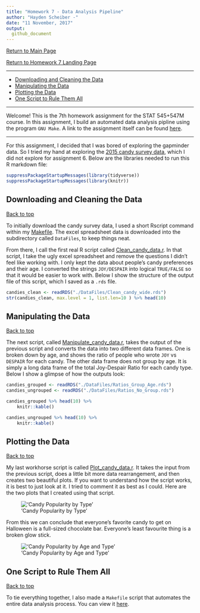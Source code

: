 ```yaml
---
title: "Homework 7 - Data Analysis Pipeline"
author: "Hayden Scheiber -"
date: "11 November, 2017"
output: 
  github_document
---
```


[Return to Main Page](https://github.com/HScheiber/STAT545-hw-Scheiber-Hayden/blob/master/README.md)

[Return to Homework 7 Landing Page](README.md)

---

- [Downloading and Cleaning the Data](#downloading-and-cleaning-the-data)
- [Manipulating the Data](#manipulating-the-data)
- [Plotting the Data](#plotting-the-data)
- [One Script to Rule Them All](#one-script-to-rule-them-all)

---

Welcome! This is the 7th homework assignment for the STAT 545+547M course. In this assignment, I build an automated data analysis pipline using the program `GNU Make`. A link to the assignment itself can be found [here](http://stat545.com/hw07_automation.html "STAT 545 Assignment 7").

---

For this assignment, I decided that I was bored of exploring the gapminder data. So I tried my hand at exploring the [2015 candy survey data](http://www.scq.ubc.ca/2015-candy-hierarchy-supplemental-raw-data-and-new-analyses/), which I did not explore for assignment 6. Below are the libraries needed to run this R markdown file:
```r
suppressPackageStartupMessages(library(tidyverse))
suppressPackageStartupMessages(library(knitr))
```


## Downloading and Cleaning the Data
<a href="#top">Back to top</a>

To initially download the candy survey data, I used a short Rscript command within my [Makefile](Makefile). The excel spreadsheet data is downloaded into the subdirectory called `DataFiles`, to keep things neat.

From there, I call the first real R script called [Clean_candy_data.r](Clean_candy_data.r). In that script, I take the ugly excel spreadsheet and remove the questions I didn't feel like working with. I only kept the data about people's candy preferences and their age. I converted the strings `JOY/DESPAIR` into logical `TRUE/FALSE` so that it would be easier to work with. Below I show the structure of the output file of this script, which I saved as a `.rds` file.
```r
candies_clean <- readRDS("./DataFiles/Clean_candy_wide.rds")
str(candies_clean, max.level = 1, list.len=10 ) %>% head(10)
```

## Manipulating the Data
<a href="#top">Back to top</a>

The next script, called [Manipulate_candy_data.r](Manipulate_candy_data.r), takes the output of the previous script and converts the data into two different data frames. One is broken down by age, and shows the ratio of people who wrote `JOY` vs `DESPAIR` for each candy. The other data frame does not group by age. It is simply a long data frame of the total Joy-Despair Ratio for each candy type. Below I show a glimpse of how the outputs look:
```r
candies_grouped <- readRDS("./DataFiles/Ratios_Group_Age.rds")
candies_ungrouped <- readRDS("./DataFiles/Ratios_No_Group.rds")

candies_grouped %>% head(10) %>%
	knitr::kable()

candies_ungrouped %>% head(10) %>%
	knitr::kable()
```

## Plotting the Data
<a href="#top">Back to top</a>

My last workhorse script is called [Plot_candy_data.r](Plot_candy_data.r). It takes the input from the previous script, does a little bit more data rearrangement, and then creates two beautiful plots. If you want to understand how the script works, it is best to just look at it. I tried to comment it as best as I could. Here are the two plots that I created using that script.

!['Candy Popularity by Type'](DataFiles/CandyPop_By_Candy.png)

From this we can conclude that everyone's favorite candy to get on Halloween is a full-sized chocolate bar. Everyone's least favourite thing is a broken glow stick.

!['Candy Popularity by Age and Type'](DataFiles/CandyPop_By_Age_Candy.png)

## One Script to Rule Them All
<a href="#top">Back to top</a>

To tie everything together, I also made a `Makefile` script that automates the entire data analysis process. You can view it [here](Makefile).
